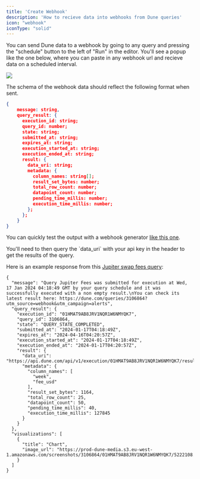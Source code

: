 ```yaml
---
title: 'Create Webhook'
description: 'How to recieve data into webhooks from Dune queries'
icon: "webhook"
iconType: "solid"
---
```


You can send Dune data to a webhook by going to any query and pressing the "schedule" button to the left of "Run" in the editor. You'll see a popup like the one below, where you can paste in any webhook url and recieve data on a scheduled interval.

<Frame className="tailwind styles object-scale-down">
  <img src="/api-reference/webhooks/webhook.png" />
</Frame>

The schema of the webhook data should reflect the following format when sent. 

```json
{
	message: string,
	query_result: {
	  execution_id: string;
	  query_id: number;
	  state: string;
	  submitted_at: string;
	  expires_at: string;
	  execution_started_at: string;
	  execution_ended_at: string;
	  result: {
	    data_uri: string;
	    metadata: {
	      column_names: string[];
	      result_set_bytes: number;
	      total_row_count: number;
	      datapoint_count: number;
	      pending_time_millis: number;
	      execution_time_millis: number;
	    };
	  };
	}
}
```

You can quickly test the output with a webhook generator [like this one](https://webhook.site/#!/).

<Note>
You'll need to then query the `data_uri` with your api key in the header to get the results of the query.
</Note>

Here is an example response from this [Jupiter swap fees query](https://dune.com/queries/3106864):

```
{
  "message": "Query Jupiter Fees was submitted for execution at Wed, 17 Jan 2024 04:18:49 GMT by your query schedule and it was successfully executed with a non empty result.\nYou can check its latest result here: https://dune.com/queries/3106864?utm_source=webhook&utm_campaign=alerts",
  "query_result": {
    "execution_id": "01HMAT9AB8JRV1NQR1W6NMYQK7",
    "query_id": 3106864,
    "state": "QUERY_STATE_COMPLETED",
    "submitted_at": "2024-01-17T04:18:49Z",
    "expires_at": "2024-04-16T04:20:57Z",
    "execution_started_at": "2024-01-17T04:18:49Z",
    "execution_ended_at": "2024-01-17T04:20:57Z",
    "result": {
      "data_uri": "https://api.dune.com/api/v1/execution/01HMAT9AB8JRV1NQR1W6NMYQK7/results",
      "metadata": {
        "column_names": [
          "week",
          "fee_usd"
        ],
        "result_set_bytes": 1164,
        "total_row_count": 25,
        "datapoint_count": 50,
        "pending_time_millis": 40,
        "execution_time_millis": 127845
      }
    }
  },
  "visualizations": [
    {
      "title": "Chart",
      "image_url": "https://prod-dune-media.s3.eu-west-1.amazonaws.com/screenshots/3106864/01HMAT9AB8JRV1NQR1W6NMYQK7/5222108.png"
    }
  ]
}
```